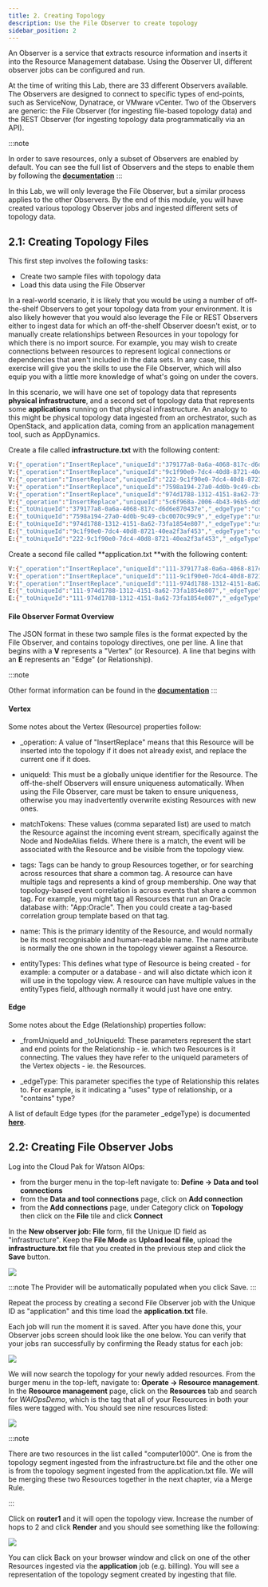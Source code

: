 ```yaml
---
title: 2. Creating Topology
description: Use the File Observer to create topology
sidebar_position: 2
---
```



An Observer is a service that extracts resource information and inserts it into the Resource Management database.
Using the Observer UI, different observer jobs can be configured and run. 

At the time of writing this Lab, there are 33 different Observers available. The Observers
 are designed to connect to specific types of end-points, such as
ServiceNow, Dynatrace, or VMware vCenter. Two of the Observers are generic:
the File Observer (for ingesting file-based topology data) and the REST Observer
(for ingesting topology data programmatically via an API).

:::note

In order to save resources, only a subset of Observers are enabled by default. You can see the full list
of Observers and the steps to enable them by following the [**documentation**](https://www.ibm.com/docs/en/cloud-paks/cloud-pak-watson-aiops/4.1.0?topic=integrations-observer-jobs)
:::

In this Lab, we will only leverage the File Observer, but a similar process applies to the other Observers. 
By the end of this module, you will have created various topology Observer jobs and ingested different sets of topology data. 


## 2.1: Creating Topology Files

This first step involves the following tasks:

- Create two sample files with topology data
- Load this data using the File Observer

In a real-world scenario, it is likely that you would be using a number of
off-the-shelf Observers to get your topology data from your environment. It is
also likely however that you would also leverage the File or REST Observers
either to ingest data for which an off-the-shelf Observer doesn't exist, or to
manually create relationships between Resources in your topology for which there
is no import source. For example, you may wish to create connections between
resources to represent logical connections or dependencies that aren't included
in the data sets. In any case, this exercise will give you the skills to use the
File Observer, which will also equip you with a little more knowledge of what's
going on under the covers.

In this scenario, we will have one set of topology data that represents
**physical infrastructure**, and a second set of topology data that represents
some **applications** running on that physical infrastructure. An analogy to
this might be physical topology data ingested from an orchestrator, such as
OpenStack, and application data, coming from an application management tool,
such as AppDynamics.

Create a file called **infrastructure.txt** with the following content:

```sh title="infrastructure.txt"
V:{"_operation":"InsertReplace","uniqueId":"379177a8-0a6a-4068-817c-d6d6e870437e","matchTokens":["379177a8-0a6a-4068-817c-d6d6e870437e","router1"],"tags":["WAIOpsDemo"],"name":"router1","entityTypes":["router"]}
V:{"_operation":"InsertReplace","uniqueId":"9c1f90e0-7dc4-40d8-8721-40ea2f3af453","matchTokens":["9c1f90e0-7dc4-40d8-8721-40ea2f3af453","Intel"],"tags":["WAIOpsDemo"],"name":"Intel","entityTypes":["cpu"]}
V:{"_operation":"InsertReplace","uniqueId":"222-9c1f90e0-7dc4-40d8-8721-40ea2f3af453","matchTokens":["222-9c1f90e0-7dc4-40d8-8721-40ea2f3af453","AMD"],"tags":["WAIOpsDemo"],"name":"AMD","entityTypes":["cpu"]}
V:{"_operation":"InsertReplace","uniqueId":"7598a194-27a0-4d0b-9c49-cbc0070c99c9","matchTokens":["7598a194-27a0-4d0b-9c49-cbc0070c99c9","greatFireWallOfSecurity"],"tags":["WAIOpsDemo"],"name":"greatFireWallOfSecurity","entityTypes":["firewall"]}
V:{"_operation":"InsertReplace","uniqueId":"974d1788-1312-4151-8a62-73fa1854e807","matchTokens":["974d1788-1312-4151-8a62-73fa1854e807","computer1000"],"tags":["WAIOpsDemo"],"name":"computer1000","entityTypes":["computer"]}
V:{"_operation":"InsertReplace","uniqueId":"5c6f968a-2006-4b43-96b5-dd53df6b0afb","matchTokens":["5c6f968a-2006-4b43-96b5-dd53df6b0afb","steve"],"tags":["WAIOpsDemo"],"name":"steve","entityTypes":["person"]}
E:{"_toUniqueId":"379177a8-0a6a-4068-817c-d6d6e870437e","_edgeType":"connectedTo","_fromUniqueId":"974d1788-1312-4151-8a62-73fa1854e807"}
E:{"_toUniqueId":"7598a194-27a0-4d0b-9c49-cbc0070c99c9","_edgeType":"uses","_fromUniqueId":"379177a8-0a6a-4068-817c-d6d6e870437e"}
E:{"_toUniqueId":"974d1788-1312-4151-8a62-73fa1854e807","_edgeType":"uses","_fromUniqueId":"5c6f968a-2006-4b43-96b5-dd53df6b0afb"}
E:{"_toUniqueId":"9c1f90e0-7dc4-40d8-8721-40ea2f3af453","_edgeType":"contains","_fromUniqueId":"974d1788-1312-4151-8a62-73fa1854e807"}
E:{"_toUniqueId":"222-9c1f90e0-7dc4-40d8-8721-40ea2f3af453","_edgeType":"contains","_fromUniqueId":"974d1788-1312-4151-8a62-73fa1854e807"}
```

Create a second file called **application.txt **with the following content:

```sh title="application.txt"
V:{"_operation":"InsertReplace","uniqueId":"111-379177a8-0a6a-4068-817c-d6d6e870437e","matchTokens":["111-379177a8-0a6a-4068-817c-d6d6e870437e","billing"],"tags":["WAIOpsDemo"],"name":"billing","entityTypes":["application"]}
V:{"_operation":"InsertReplace","uniqueId":"111-9c1f90e0-7dc4-40d8-8721-40ea2f3af453","matchTokens":["111-9c1f90e0-7dc4-40d8-8721-40ea2f3af453","webserver"],"tags":["WAIOpsDemo"],"name":"webserver","entityTypes":["application"]}
V:{"_operation":"InsertReplace","uniqueId":"111-974d1788-1312-4151-8a62-73fa1854e807","matchTokens":["111-974d1788-1312-4151-8a62-73fa1854e807","computer1000"],"tags":["WAIOpsDemo"],"name":"computer1000","entityTypes":["computer"]}
E:{"_toUniqueId":"111-974d1788-1312-4151-8a62-73fa1854e807","_edgeType":"runsOn","_fromUniqueId":"111-379177a8-0a6a-4068-817c-d6d6e870437e"}
E:{"_toUniqueId":"111-974d1788-1312-4151-8a62-73fa1854e807","_edgeType":"runsOn","_fromUniqueId":"111-9c1f90e0-7dc4-40d8-8721-40ea2f3af453"}
```

#### File Observer Format Overview

The JSON format in these two sample files is the format expected by the File Observer, and contains
topology directives, one per line. A line that begins with a **V** represents a
"Vertex" (or Resource). A line that begins with an **E** represents
an "Edge" (or Relationship).

:::note

Other format information can be found in the [**documentation**](https://www.ibm.com/docs/en/cloud-paks/cloud-pak-watson-aiops/4.1.0?topic=jobs-file-observer)
:::

#### Vertex

Some notes about the Vertex (Resource) properties follow:

- \_operation: A value of "InsertReplace" means that this Resource will be
  inserted into the topology if it does not already exist, and replace the
  current one if it does.

- uniqueId: This must be a globally unique identifier for the Resource. The
  off-the-shelf Observers will ensure uniqueness automatically. When using the
  File Observer, care must be taken to ensure uniqueness, otherwise you may
  inadvertently overwrite existing Resources with new ones.

- matchTokens: These values (comma separated list) are used to match the
  Resource against the incoming event stream, specifically against the Node and
  NodeAlias fields. Where there is a match, the event will be associated with
  the Resource and be visible from the topology view.

- tags: Tags can be handy to group Resources together, or for searching across
  resources that share a common tag. A resource can have multiple tags and
  represents a kind of group membership. One way that topology-based event
  correlation is across events that share a common tag. For example, you might
  tag all Resources that run an Oracle database with: "App:Oracle". Then you
  could create a tag-based correlation group template based on that tag.

- name: This is the primary identity of the Resource, and would normally be its
  most recognisable and human-readable name. The name attribute is normally the
  one shown in the topology viewer against a Resource.

- entityTypes: This defines what type of Resource is being created - for
  example: a computer or a database - and will also dictate which icon it will
  use in the topology view. A resource can have multiple values in the
  entityTypes field, although normally it would just have one entry.

#### Edge

Some notes about the Edge (Relationship) properties follow:

- \_fromUniqueId and \_toUniqueId: These parameters represent the start and end
  points for the Relationship - ie. which two Resources is it connecting. The
  values they have refer to the uniqueId parameters of the Vertex objects - ie.
  the Resources.

- \_edgeType: This parameter specifies the type of Relationship this relates to.
  For example, is it indicating a "uses" type of relationship, or a "contains"
  type?

A list of default Edge types (for the parameter \_edgeType) is documented [**here**](https://www.ibm.com/docs/en/cloud-paks/cloud-pak-watson-aiops/4.1.0?topic=reference-edge-types).



## 2.2: Creating File Observer Jobs


Log into the Cloud Pak for Watson AIOps: 
* from the burger menu in the top-left navigate to: **Define → Data and tool connections**
* from the **Data and tool connections** page, click on **Add connection**
* from the **Add connections** page, under Category click on **Topology** then click on the **File** tile and click **Connect**



In the **New observer job: File** form, fill the Unique ID field as "infrastructure". Keep the 
**File Mode** as **Upload local file**, upload the **infrastructure.txt** file that you created in the previous 
step and click the **Save** button.

![](images/infrajob.png)

:::note
The Provider will be automatically populated when you click Save.
:::

Repeat the process by creating a second File Observer job with the Unique ID as "application" and this time load the
**application.txt** file.

Each job will run the moment it is saved. After you have done this, your
Observer jobs screen should look like the one below. You can verify that your jobs ran successfully by confirming the Ready status
for each job:

![](images/observers.png)


We will now search the topology for your newly added resources. 
From the burger menu in the top-left, navigate to: **Operate → Resource management**.
In the **Resource management** page, click on the **Resources** tab and search for *WAIOpsDemo*, which
is the tag that all of your Resources in both your files were tagged with. You
should see nine resources listed:

![](images/resources.png)

:::note

There are two resources in the list called "computer1000". One is from the
topology segment ingested from the infrastructure.txt file and the other one is
from the topology segment ingested from the application.txt file. We will be
merging these two Resources together in the next chapter, via a Merge Rule.

:::

Click on **router1** and it will open the topology view. Increase the number of
hops to 2 and click **Render** and you should see something like the following:

![](images/router.png)

You can click Back on your browser window and click on one of the other
Resources ingested via the **application** job (e.g. billing). You will see a
representation of the topology segment created by ingesting that file.

